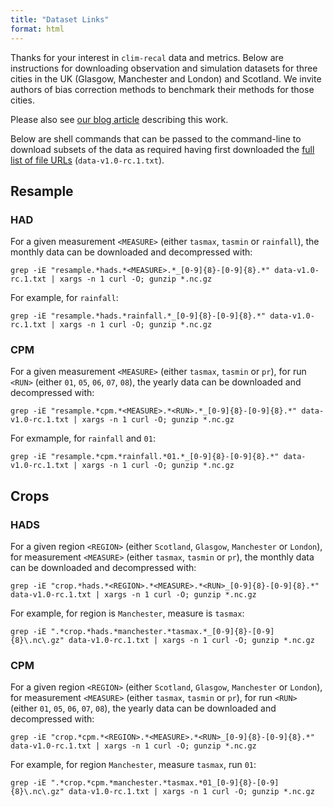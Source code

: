 ```yaml
---
title: "Dataset Links"
format: html
---
```


Thanks for your interest in `clim-recal` data and metrics. Below are instructions for downloading observation and simulation datasets for three cities in the UK (Glasgow, Manchester and London) and Scotland. We invite authors of bias correction methods to benchmark their methods for those cities.

Please also see [our blog article](https://urban-analytics-technology-platform.github.io/blog/platform_v2_release/) describing this work.

Below are shell commands that can be passed to the command-line to download subsets of the data as required having first downloaded the [full list of file URLs](urls/data-v1.0-rc.1.txt) (`data-v1.0-rc.1.txt`).

## Resample
### HAD
For a given measurement `<MEASURE>` (either `tasmax`, `tasmin` or `rainfall`), the monthly data can be downloaded and decompressed with:
```shell
grep -iE "resample.*hads.*<MEASURE>.*_[0-9]{8}-[0-9]{8}.*" data-v1.0-rc.1.txt | xargs -n 1 curl -O; gunzip *.nc.gz
```
For example, for `rainfall`:
```shell
grep -iE "resample.*hads.*rainfall.*_[0-9]{8}-[0-9]{8}.*" data-v1.0-rc.1.txt | xargs -n 1 curl -O; gunzip *.nc.gz
```

### CPM
For a given measurement `<MEASURE>` (either `tasmax`, `tasmin` or `pr`), for run `<RUN>` (either `01`, `05`, `06`, `07`, `08`), the yearly data can be downloaded and decompressed with:
```shell
grep -iE "resample.*cpm.*<MEASURE>.*<RUN>.*_[0-9]{8}-[0-9]{8}.*" data-v1.0-rc.1.txt | xargs -n 1 curl -O; gunzip *.nc.gz
```
For exmample, for `rainfall` and `01`:
```shell
grep -iE "resample.*cpm.*rainfall.*01.*_[0-9]{8}-[0-9]{8}.*" data-v1.0-rc.1.txt | xargs -n 1 curl -O; gunzip *.nc.gz
```

## Crops
### HADS
For a given region `<REGION>` (either `Scotland`, `Glasgow`, `Manchester` or `London`), for measurement `<MEASURE>` (either `tasmax`, `tasmin` or `pr`), the monthly data can be downloaded and decompressed with:
```shell
grep -iE "crop.*hads.*<REGION>.*<MEASURE>.*<RUN>_[0-9]{8}-[0-9]{8}.*" data-v1.0-rc.1.txt | xargs -n 1 curl -O; gunzip *.nc.gz
```
For example, for region is `Manchester`, measure is `tasmax`:
```shell
grep -iE ".*crop.*hads.*manchester.*tasmax.*_[0-9]{8}-[0-9]{8}\.nc\.gz" data-v1.0-rc.1.txt | xargs -n 1 curl -O; gunzip *.nc.gz
```

### CPM
For a given region `<REGION>` (either `Scotland`, `Glasgow`, `Manchester` or `London`), for measurement `<MEASURE>` (either `tasmax`, `tasmin` or `pr`), for run `<RUN>` (either `01`, `05`, `06`, `07`, `08`), the yearly data can be downloaded and decompressed with:
```shell
grep -iE "crop.*cpm.*<REGION>.*<MEASURE>.*<RUN>_[0-9]{8}-[0-9]{8}.*" data-v1.0-rc.1.txt | xargs -n 1 curl -O; gunzip *.nc.gz
```
For example, for region `Manchester`, measure `tasmax`, run `01`:
```shell
grep -iE ".*crop.*cpm.*manchester.*tasmax.*01_[0-9]{8}-[0-9]{8}\.nc\.gz" data-v1.0-rc.1.txt | xargs -n 1 curl -O; gunzip *.nc.gz
```
